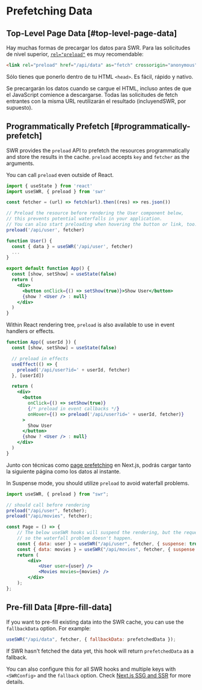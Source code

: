 # Prefetching Data

## Top-Level Page Data [#top-level-page-data]

Hay muchas formas de precargar los datos para SWR. Para las solicitudes de nivel superior, [`rel="preload"`](https://developer.mozilla.org/en-US/docs/Web/HTML/Preloading_content) es muy recomendable:

```html
<link rel="preload" href="/api/data" as="fetch" crossorigin="anonymous" />
```

Sólo tienes que ponerlo dentro de tu HTML `<head>`. Es fácil, rápido y nativo.

Se precargarán los datos cuando se cargue el HTML, incluso antes de que el JavaScript comience a descargarse. Todas las solicitudes de fetch entrantes con la misma URL reutilizarán el resultado (incluyendSWR, por supuesto).

## Programmatically Prefetch [#programmatically-prefetch]

SWR provides the `preload` API to prefetch the resources programmatically and store the results in the cache. `preload` accepts `key` and `fetcher` as the arguments.

You can call `preload` even outside of React.

```jsx
import { useState } from 'react'
import useSWR, { preload } from 'swr'

const fetcher = (url) => fetch(url).then((res) => res.json())

// Preload the resource before rendering the User component below,
// this prevents potential waterfalls in your application.
// You can also start preloading when hovering the button or link, too.
preload('/api/user', fetcher)

function User() {
  const { data } = useSWR('/api/user', fetcher)
  ...
}

export default function App() {
  const [show, setShow] = useState(false)
  return (
    <div>
      <button onClick={() => setShow(true)}>Show User</button>
      {show ? <User /> : null}
    </div>
  )
}
```

Within React rendering tree, `preload` is also available to use in event handlers or effects.

```jsx
function App({ userId }) {
  const [show, setShow] = useState(false)

  // preload in effects
  useEffect(() => {
    preload('/api/user?id=' + userId, fetcher)
  }, [userId])

  return (
    <div>
      <button
        onClick={() => setShow(true)}
        {/* preload in event callbacks */}
        onHover={() => preload('/api/user?id=' + userId, fetcher)}
      >
        Show User
      </button>
      {show ? <User /> : null}
    </div>
  )
}
```

Junto con técnicas como [page prefetching](https://nextjs.org/docs/api-reference/next/router#routerprefetch) en Next.js, podrás cargar tanto la siguiente página como los datos al instante.

In Suspense mode, you should utilize `preload` to avoid waterfall problems.

```jsx
import useSWR, { preload } from "swr";

// should call before rendering
preload("/api/user", fetcher);
preload("/api/movies", fetcher);

const Page = () => {
    // The below useSWR hooks will suspend the rendering, but the requests to `/api/user` and `/api/movies` have started by `preload` already,
    // so the waterfall problem doesn't happen.
    const { data: user } = useSWR("/api/user", fetcher, { suspense: true });
    const { data: movies } = useSWR("/api/movies", fetcher, { suspense: true });
    return (
        <div>
            <User user={user} />
            <Movies movies={movies} />
        </div>
    );
};
```

## Pre-fill Data [#pre-fill-data]

If you want to pre-fill existing data into the SWR cache, you can use the `fallbackData` option. For example:

```jsx
useSWR("/api/data", fetcher, { fallbackData: prefetchedData });
```

If SWR hasn't fetched the data yet, this hook will return `prefetchedData` as a fallback.

You can also configure this for all SWR hooks and multiple keys with `<SWRConfig>` and the `fallback` option. Check [Next.js SSG and SSR](/docs/with-nextjs) for more details.
